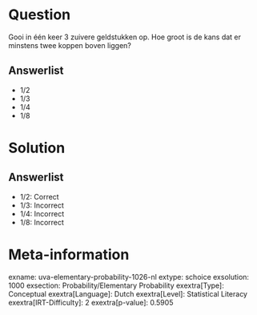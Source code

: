 Question
========

Gooi in één keer 3 zuivere geldstukken op. Hoe groot is de kans dat er
minstens twee koppen boven liggen?

Answerlist
----------

* 1/2
* 1/3
* 1/4
* 1/8

Solution
========

Answerlist
----------

* 1/2: Correct
* 1/3: Incorrect
* 1/4: Incorrect
* 1/8: Incorrect

Meta-information
================
exname: uva-elementary-probability-1026-nl
extype: schoice
exsolution: 1000
exsection: Probability/Elementary Probability
exextra[Type]: Conceptual
exextra[Language]: Dutch
exextra[Level]: Statistical Literacy
exextra[IRT-Difficulty]: 2
exextra[p-value]: 0.5905
